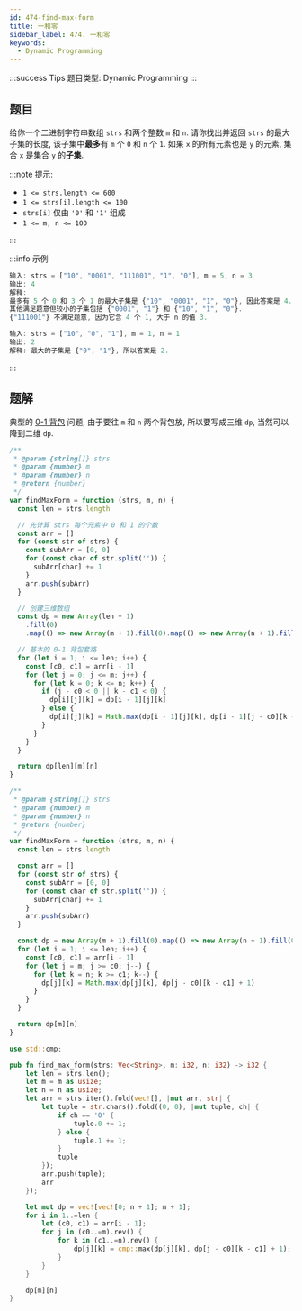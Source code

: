 ```yaml
---
id: 474-find-max-form
title: 一和零
sidebar_label: 474. 一和零
keywords:
  - Dynamic Programming
---
```


:::success Tips
题目类型: Dynamic Programming
:::

## 题目

给你一个二进制字符串数组 `strs` 和两个整数 `m` 和 `n`. 请你找出并返回 `strs` 的最大子集的长度, 该子集中**最多**有 `m` 个 `0` 和 `n` 个 `1`. 如果 `x` 的所有元素也是 `y` 的元素, 集合 `x` 是集合 `y` 的**子集**.

:::note 提示:

- `1 <= strs.length <= 600`
- `1 <= strs[i].length <= 100`
- `strs[i]` 仅由 `'0'` 和 `'1'` 组成
- `1 <= m, n <= 100`

:::

:::info 示例

```ts
输入: strs = ["10", "0001", "111001", "1", "0"], m = 5, n = 3
输出: 4
解释:
最多有 5 个 0 和 3 个 1 的最大子集是 {"10", "0001", "1", "0"}, 因此答案是 4.
其他满足题意但较小的子集包括 {"0001", "1"} 和 {"10", "1", "0"}.
{"111001"} 不满足题意, 因为它含 4 个 1, 大于 n 的值 3.
```

```ts
输入: strs = ["10", "0", "1"], m = 1, n = 1
输出: 2
解释: 最大的子集是 {"0", "1"}, 所以答案是 2.
```

:::

## 题解

典型的 [0-1 背包](/algorithm-design/dynamic-programming/pack) 问题, 由于要往 `m` 和 `n` 两个背包放, 所以要写成三维 `dp`, 当然可以降到二维 `dp`.


<Tabs>
  <TabItem value="JavaScript - 三维数组" label="JavaScript - 三维数组" default>

```ts
/**
 * @param {string[]} strs
 * @param {number} m
 * @param {number} n
 * @return {number}
 */
var findMaxForm = function (strs, m, n) {
  const len = strs.length

  // 先计算 strs 每个元素中 0 和 1 的个数
  const arr = []
  for (const str of strs) {
    const subArr = [0, 0]
    for (const char of str.split('')) {
      subArr[char] += 1
    }
    arr.push(subArr)
  }

  // 创建三维数组
  const dp = new Array(len + 1)
    .fill(0)
    .map(() => new Array(m + 1).fill(0).map(() => new Array(n + 1).fill(0)))

  // 基本的 0-1 背包套路
  for (let i = 1; i <= len; i++) {
    const [c0, c1] = arr[i - 1]
    for (let j = 0; j <= m; j++) {
      for (let k = 0; k <= n; k++) {
        if (j - c0 < 0 || k - c1 < 0) {
          dp[i][j][k] = dp[i - 1][j][k]
        } else {
          dp[i][j][k] = Math.max(dp[i - 1][j][k], dp[i - 1][j - c0][k - c1] + 1)
        }
      }
    }
  }

  return dp[len][m][n]
}
```

</TabItem>
<TabItem value="JavaScript - 二维数组" label="JavaScript - 二维数组">

```ts
/**
 * @param {string[]} strs
 * @param {number} m
 * @param {number} n
 * @return {number}
 */
var findMaxForm = function (strs, m, n) {
  const len = strs.length

  const arr = []
  for (const str of strs) {
    const subArr = [0, 0]
    for (const char of str.split('')) {
      subArr[char] += 1
    }
    arr.push(subArr)
  }

  const dp = new Array(m + 1).fill(0).map(() => new Array(n + 1).fill(0))
  for (let i = 1; i <= len; i++) {
    const [c0, c1] = arr[i - 1]
    for (let j = m; j >= c0; j--) {
      for (let k = n; k >= c1; k--) {
        dp[j][k] = Math.max(dp[j][k], dp[j - c0][k - c1] + 1)
      }
    }
  }

  return dp[m][n]
}
```

</TabItem>
<TabItem value="Rust" label="Rust">

```rust
use std::cmp;

pub fn find_max_form(strs: Vec<String>, m: i32, n: i32) -> i32 {
    let len = strs.len();
    let m = m as usize;
    let n = n as usize;
    let arr = strs.iter().fold(vec![], |mut arr, str| {
        let tuple = str.chars().fold((0, 0), |mut tuple, ch| {
            if ch == '0' {
                tuple.0 += 1;
            } else {
                tuple.1 += 1;
            }
            tuple
        });
        arr.push(tuple);
        arr
    });

    let mut dp = vec![vec![0; n + 1]; m + 1];
    for i in 1..=len {
        let (c0, c1) = arr[i - 1];
        for j in (c0..=m).rev() {
            for k in (c1..=n).rev() {
                dp[j][k] = cmp::max(dp[j][k], dp[j - c0][k - c1] + 1);
            }
        }
    }

    dp[m][n]
}
```

</TabItem>
</Tabs>
